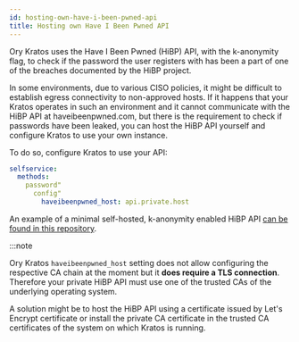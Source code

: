 ```yaml
---
id: hosting-own-have-i-been-pwned-api
title: Hosting own Have I Been Pwned API
---
```


Ory Kratos uses the Have I Been Pwned (HiBP) API, with the k-anonymity flag,
to check if the password the user registers with has been a part of one 
of the breaches documented by the HiBP project.

In some environments, due to various CISO policies, it might be difficult to
establish egress connectivity to non-approved hosts. If it happens that your
Kratos operates in such an environment and it cannot communicate with the HiBP
API at haveibeenpwned.com, but there is the requirement to check if passwords
have been leaked, you can host the HiBP API yourself and configure Kratos to
use your own instance.

To do so, configure Kratos to use your API:

```yaml title="path/to/kratos/config.yml
selfservice:
  methods:
    password"
      config"
        haveibeenpwned_host: api.private.host
```

An example of a minimal self-hosted, k-anonymity enabled HiBP API [can be found
in this repository](https://github.com/radekg/hibp).

:::note

Ory Kratos `haveibeenpwned_host` setting does not allow configuring the
respective CA chain at the moment but it **does require a TLS connection**.
Therefore your private HiBP API must use one of the trusted CAs of the
underlying operating system.

A solution might be to host the HiBP API using a certificate issued by
Let's Encrypt certificate or install the private CA certificate in the
trusted CA certificates of the system on which Kratos is running.
